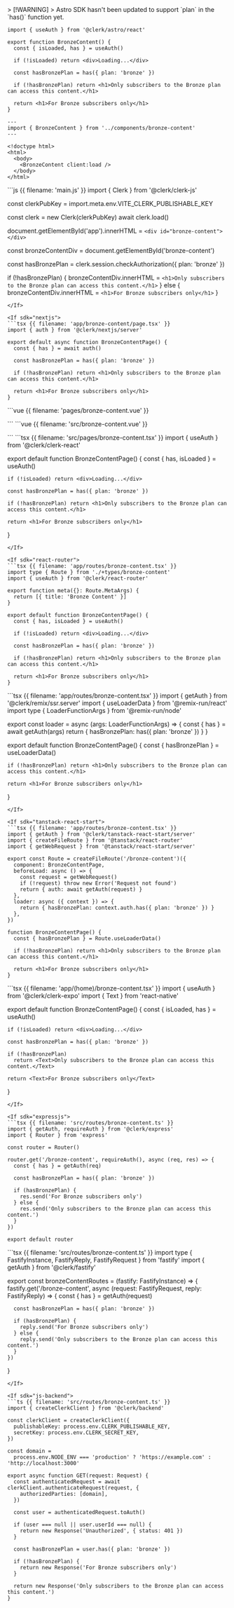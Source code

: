 <If sdk="astro">
  > [!WARNING]
  > Astro SDK hasn't been updated to support `plan` in the `has()` function yet.

  ```tsx {{ filename: 'src/components/bronze-content.tsx' }}
  import { useAuth } from '@clerk/astro/react'

  export function BronzeContent() {
    const { isLoaded, has } = useAuth()

    if (!isLoaded) return <div>Loading...</div>

    const hasBronzePlan = has({ plan: 'bronze' })

    if (!hasBronzePlan) return <h1>Only subscribers to the Bronze plan can access this content.</h1>

    return <h1>For Bronze subscribers only</h1>
  }
  ```

  ```astro {{ filename: 'src/pages/content.astro' }}
  ---
  import { BronzeContent } from '../components/bronze-content'
  ---

  <!doctype html>
  <html>
    <body>
      <BronzeContent client:load />
    </body>
  </html>
  ```
</If>

<If sdk="js-frontend">
  ```js {{ filename: 'main.js' }}
  import { Clerk } from '@clerk/clerk-js'

  const clerkPubKey = import.meta.env.VITE_CLERK_PUBLISHABLE_KEY

  const clerk = new Clerk(clerkPubKey)
  await clerk.load()

  document.getElementById('app').innerHTML = `
    <div id="bronze-content"></div>
  `

  const bronzeContentDiv = document.getElementById('bronze-content')

  const hasBronzePlan = clerk.session.checkAuthorization({ plan: 'bronze' })

  if (!hasBronzePlan) {
    bronzeContentDiv.innerHTML = `
      <h1>Only subscribers to the Bronze plan can access this content.</h1>
    `
  } else {
    bronzeContentDiv.innerHTML = `
      <h1>For Bronze subscribers only</h1>
    `
  }
  ```
</If>

<If sdk="nextjs">
  ```tsx {{ filename: 'app/bronze-content/page.tsx' }}
  import { auth } from '@clerk/nextjs/server'

  export default async function BronzeContentPage() {
    const { has } = await auth()

    const hasBronzePlan = has({ plan: 'bronze' })

    if (!hasBronzePlan) return <h1>Only subscribers to the Bronze plan can access this content.</h1>

    return <h1>For Bronze subscribers only</h1>
  }
  ```
</If>

<If sdk="nuxt">
  ```vue {{ filename: 'pages/bronze-content.vue' }}
  <script setup lang="ts">
  import { computed } from 'vue'
  import { useAuth } from '@clerk/nuxt/composables'

  const { isLoaded, has } = useAuth()
  const hasBronzePlan = computed(() => has.value?.({ plan: 'bronze' }))
  </script>

  <template>
    <main>
      <div v-if="!isLoaded">Loading...</div>
      <h1 v-else-if="!hasBronzePlan">Only subscribers to the Bronze plan can access this content.</h1>
      <h1 v-else>For Bronze subscribers only</h1>
    </main>
  </template>
  ```
</If>

<If sdk="vue">
  ```vue {{ filename: 'src/bronze-content.vue' }}
  <script setup lang="ts">
  import { useAuth } from '@clerk/vue'
  import { computed } from 'vue'

  const { isLoaded, has } = useAuth()
  const hasBronzePlan = computed(() => has.value?.({ plan: 'bronze' }))
  </script>

  <template>
    <main>
      <div v-if="!isLoaded">Loading...</div>
      <h1 v-else-if="!hasBronzePlan">Only subscribers to the Bronze plan can access this content.</h1>
      <h1 v-else>For Bronze subscribers only</h1>
    </main>
  </template>
  ```
</If>

<If sdk="react">
  ```tsx {{ filename: 'src/pages/bronze-content.tsx' }}
  import { useAuth } from '@clerk/clerk-react'

  export default function BronzeContentPage() {
    const { has, isLoaded } = useAuth()

    if (!isLoaded) return <div>Loading...</div>

    const hasBronzePlan = has({ plan: 'bronze' })

    if (!hasBronzePlan) return <h1>Only subscribers to the Bronze plan can access this content.</h1>

    return <h1>For Bronze subscribers only</h1>
  }
  ```
</If>

<If sdk="react-router">
  ```tsx {{ filename: 'app/routes/bronze-content.tsx' }}
  import type { Route } from './+types/bronze-content'
  import { useAuth } from '@clerk/react-router'

  export function meta({}: Route.MetaArgs) {
    return [{ title: 'Bronze Content' }]
  }

  export default function BronzeContentPage() {
    const { has, isLoaded } = useAuth()

    if (!isLoaded) return <div>Loading...</div>

    const hasBronzePlan = has({ plan: 'bronze' })

    if (!hasBronzePlan) return <h1>Only subscribers to the Bronze plan can access this content.</h1>

    return <h1>For Bronze subscribers only</h1>
  }
  ```
</If>

<If sdk="remix">
  ```tsx {{ filename: 'app/routes/bronze-content.tsx' }}
  import { getAuth } from '@clerk/remix/ssr.server'
  import { useLoaderData } from '@remix-run/react'
  import type { LoaderFunctionArgs } from '@remix-run/node'

  export const loader = async (args: LoaderFunctionArgs) => {
    const { has } = await getAuth(args)
    return { hasBronzePlan: has({ plan: 'bronze' }) }
  }

  export default function BronzeContentPage() {
    const { hasBronzePlan } = useLoaderData<typeof loader>()

    if (!hasBronzePlan) return <h1>Only subscribers to the Bronze plan can access this content.</h1>

    return <h1>For Bronze subscribers only</h1>
  }
  ```
</If>

<If sdk="tanstack-react-start">
  ```tsx {{ filename: 'app/routes/bronze-content.tsx' }}
  import { getAuth } from '@clerk/tanstack-react-start/server'
  import { createFileRoute } from '@tanstack/react-router'
  import { getWebRequest } from '@tanstack/react-start/server'

  export const Route = createFileRoute('/bronze-content')({
    component: BronzeContentPage,
    beforeLoad: async () => {
      const request = getWebRequest()
      if (!request) throw new Error('Request not found')
      return { auth: await getAuth(request) }
    },
    loader: async ({ context }) => {
      return { hasBronzePlan: context.auth.has({ plan: 'bronze' }) }
    },
  })

  function BronzeContentPage() {
    const { hasBronzePlan } = Route.useLoaderData()

    if (!hasBronzePlan) return <h1>Only subscribers to the Bronze plan can access this content.</h1>

    return <h1>For Bronze subscribers only</h1>
  }
  ```
</If>

<If sdk="expo">
  ```tsx {{ filename: 'app/(home)/bronze-content.tsx' }}
  import { useAuth } from '@clerk/clerk-expo'
  import { Text } from 'react-native'

  export default function BronzeContentPage() {
    const { isLoaded, has } = useAuth()

    if (!isLoaded) return <div>Loading...</div>

    const hasBronzePlan = has({ plan: 'bronze' })

    if (!hasBronzePlan)
      return <Text>Only subscribers to the Bronze plan can access this content.</Text>

    return <Text>For Bronze subscribers only</Text>
  }
  ```
</If>

<If sdk="expressjs">
  ```tsx {{ filename: 'src/routes/bronze-content.ts' }}
  import { getAuth, requireAuth } from '@clerk/express'
  import { Router } from 'express'

  const router = Router()

  router.get('/bronze-content', requireAuth(), async (req, res) => {
    const { has } = getAuth(req)

    const hasBronzePlan = has({ plan: 'bronze' })

    if (hasBronzePlan) {
      res.send('For Bronze subscribers only')
    } else {
      res.send('Only subscribers to the Bronze plan can access this content.')
    }
  })

  export default router
  ```
</If>

<If sdk="fastify">
  ```tsx {{ filename: 'src/routes/bronze-content.ts' }}
  import type { FastifyInstance, FastifyReply, FastifyRequest } from 'fastify'
  import { getAuth } from '@clerk/fastify'

  export const bronzeContentRoutes = (fastify: FastifyInstance) => {
    fastify.get('/bronze-content', async (request: FastifyRequest, reply: FastifyReply) => {
      const { has } = getAuth(request)

      const hasBronzePlan = has({ plan: 'bronze' })

      if (hasBronzePlan) {
        reply.send('For Bronze subscribers only')
      } else {
        reply.send('Only subscribers to the Bronze plan can access this content.')
      }
    })
  }
  ```
</If>

<If sdk="js-backend">
  ```ts {{ filename: 'src/routes/bronze-content.ts' }}
  import { createClerkClient } from '@clerk/backend'

  const clerkClient = createClerkClient({
    publishableKey: process.env.CLERK_PUBLISHABLE_KEY,
    secretKey: process.env.CLERK_SECRET_KEY,
  })

  const domain =
    process.env.NODE_ENV === 'production' ? 'https://example.com' : 'http://localhost:3000'

  export async function GET(request: Request) {
    const authenticatedRequest = await clerkClient.authenticateRequest(request, {
      authorizedParties: [domain],
    })

    const user = authenticatedRequest.toAuth()

    if (user === null || user.userId === null) {
      return new Response('Unauthorized', { status: 401 })
    }

    const hasBronzePlan = user.has({ plan: 'bronze' })

    if (!hasBronzePlan) {
      return new Response('For Bronze subscribers only')
    }

    return new Response('Only subscribers to the Bronze plan can access this content.')
  }
  ```
</If>
